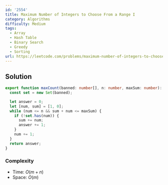 ```yaml
---
id: '2554'
title: Maximum Number of Integers to Choose From a Range I
category: Algorithms
difficulty: Medium
tags:
  - Array
  - Hash Table
  - Binary Search
  - Greedy
  - Sorting
url: https://leetcode.com/problems/maximum-number-of-integers-to-choose-from-a-range-i
---
```


## Solution

```typescript showLineNumbers
export function maxCount(banned: number[], n: number, maxSum: number): number {
  const set = new Set(banned);

  let answer = 0;
  let [num, sum] = [1, 0];
  while (num <= n && sum + num <= maxSum) {
    if (!set.has(num)) {
      sum += num;
      answer += 1;
    }
    num += 1;
  }
  return answer;
}
```

### Complexity

- Time: $O(m + n)$
- Space: $O(m)$
